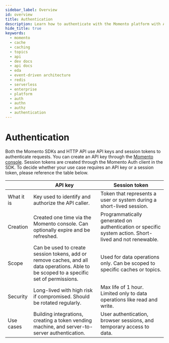```yaml
---
sidebar_label: Overview
id: overview
title: Authentication
description: Learn how to authenticate with the Momento platform with API keys and session tokens.
hide_title: true
keywords:
  - momento
  - cache
  - caching
  - topics
  - api
  - dev docs
  - api docs
  - eda
  - event-driven architecture
  - redis
  - serverless
  - enterprise
  - platform
  - auth
  - authn
  - authz
  - authentication
---
```


# Authentication

Both the Momento SDKs and HTTP API use API keys and session tokens to authenticate requests. You can create an API key through the [Momento console](https://console.gomomento.com). Session tokens are created through the Momento Auth client in the SDK. To decide whether your use case requires an API key or a session token, please reference the table below.

<table className="customTable">
  <thead>
    <tr>
      <th></th>
      <th>API key</th>
      <th>Session token</th>
    </tr>
  </thead>
  <tbody>
    <tr>
      <td className="highlightRow">What it is</td>
      <td>Key used to identify and authorize the API caller.</td>
      <td>Token that represents a user or system during a short-lived session.</td>
    </tr>
    <tr>
      <td className="highlightRow">Creation</td>
      <td>Created one time via the Momento console. Can optionally expire and be refreshed.</td>
      <td>Programmatically generated on authentication or specific system action. Short-lived and not renewable.</td>
    </tr>
    <tr>
      <td className="highlightRow">Scope</td>
      <td>Can be used to create session tokens, add or remove caches, and all data operations. Able to be scoped to a specific set of permissions.</td>
      <td>Used for data operations only. Can be scoped to specific caches or topics.</td>
    </tr>
    <tr>
      <td className="highlightRow">Security</td>
      <td>Long-lived with high risk if compromised. Should be rotated regularly.</td>
      <td>Max life of 1 hour. Limited only to data operations like read and write.</td>
    </tr>
    <tr>
      <td className="highlightRow">Use cases</td>
      <td>Building integrations, creating a token vending machine, and server-to-server authentication.</td>
      <td>User authentication, browser sessions, and temporary access to data.</td>
    </tr>
  </tbody>
</table>
